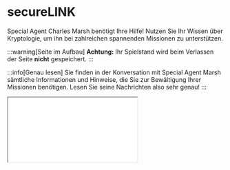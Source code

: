 
# secureLINK
Special Agent Charles Marsh benötigt Ihre Hilfe! Nutzen Sie Ihr Wissen über Kryptologie, um ihn bei zahlreichen
spannenden Missionen zu unterstützen.

:::warning[Seite im Aufbau]
**Achtung:** Ihr Spielstand wird beim Verlassen der Seite **nicht** gespeichert.
:::

:::info[Genau lesen]
Sie finden in der Konversation mit Special Agent Marsh sämtliche Informationen und Hinweise, die Sie zur Bewältigung
Ihrer Missionen benötigen. Lesen Sie seine Nachrichten also sehr genau!
:::

<Iframe src={'https://securelink-demo.gbsl.website/?v=1'} />

